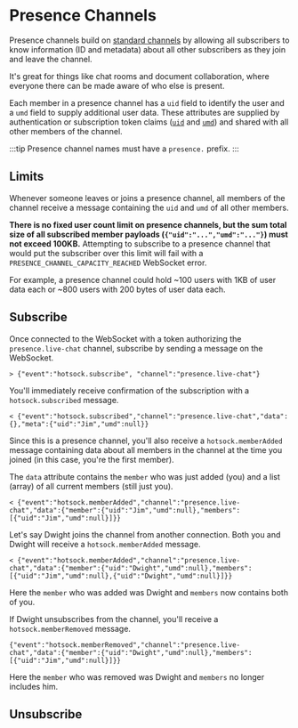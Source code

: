 # Presence Channels

Presence channels build on [standard channels](./standard.mdx) by allowing all subscribers to know information (ID and metadata) about all other subscribers as they join and leave the channel.

It's great for things like chat rooms and document collaboration, where everyone there can be made aware of who else is present.

Each member in a presence channel has a `uid` field to identify the user and a `umd` field to supply additional user data. These attributes are supplied by authentication or subscription token claims ([`uid`](../connections/claims.mdx#uid) and [`umd`](../connections/claims.mdx#umd)) and shared with all other members of the channel.

:::tip
Presence channel names must have a `presence.` prefix.
:::

## Limits

Whenever someone leaves or joins a presence channel, all members of the channel receive a message containing the `uid` and `umd` of all other members.

**There is no fixed user count limit on presence channels, but the sum total size of all subscribed member payloads (`{"uid":"...","umd":"..."}`) must not exceed 100KB.** Attempting to subscribe to a presence channel that would put the subscriber over this limit will fail with a `PRESENCE_CHANNEL_CAPACITY_REACHED` WebSocket error.

For example, a presence channel could hold ~100 users with 1KB of user data each or ~800 users with 200 bytes of user data each.

## Subscribe

Once connected to the WebSocket with a token authorizing the `presence.live-chat` channel, subscribe by sending a message on the WebSocket.

```
> {"event":"hotsock.subscribe", "channel":"presence.live-chat"}
```

You'll immediately receive confirmation of the subscription with a `hotsock.subscribed` message.

```
< {"event":"hotsock.subscribed","channel":"presence.live-chat","data":{},"meta":{"uid":"Jim","umd":null}}
```

Since this is a presence channel, you'll also receive a `hotsock.memberAdded` message containing data about all members in the channel at the time you joined (in this case, you're the first member).

The `data` attribute contains the `member` who was just added (you) and a list (array) of all current members (still just you).

```
< {"event":"hotsock.memberAdded","channel":"presence.live-chat","data":{"member":{"uid":"Jim","umd":null},"members":[{"uid":"Jim","umd":null}]}}
```

Let's say Dwight joins the channel from another connection. Both you and Dwight will receive a `hotsock.memberAdded` message.

```
< {"event":"hotsock.memberAdded","channel":"presence.live-chat","data":{"member":{"uid":"Dwight","umd":null},"members":[{"uid":"Jim","umd":null},{"uid":"Dwight","umd":null}]}}
```

Here the `member` who was added was Dwight and `members` now contains both of you.

If Dwight unsubscribes from the channel, you'll receive a `hotsock.memberRemoved` message.

```
{"event":"hotsock.memberRemoved","channel":"presence.live-chat","data":{"member":{"uid":"Dwight","umd":null},"members":[{"uid":"Jim","umd":null}]}}
```

Here the `member` who was removed was Dwight and `members` no longer includes him.

## Unsubscribe
